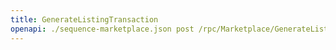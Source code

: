 ---
title: GenerateListingTransaction
openapi: ./sequence-marketplace.json post /rpc/Marketplace/GenerateListingTransaction
---

